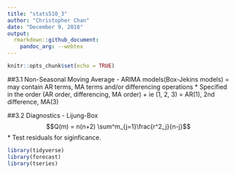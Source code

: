 ```yaml
---
title: "stats510_3"
author: "Christopher Chan"
date: "December 9, 2018"
output: 
  rmarkdown::github_document:
    pandoc_arg: --webtex
---
```


```r
knitr::opts_chunk$set(echo = TRUE)
```

##3.1 Non-Seasonal Moving Average
- ARIMA models(Box-Jekins models) = may contain AR terms, MA terms and/or differencing operations
    * Specified in the order (AR order, differencing, MA order)
        + ie (1, 2, 3) = AR(1), 2nd difference, MA(3)
        


##3.2 Diagnostics
- Lijung-Box $$Q(m) = n(n+2) \sum^m_{j=1}\frac{r^2_j}{n-j}$$
    * Test residuals for siginficance.
    
    
```r
library(tidyverse)
library(forecast)
library(tseries)
```

